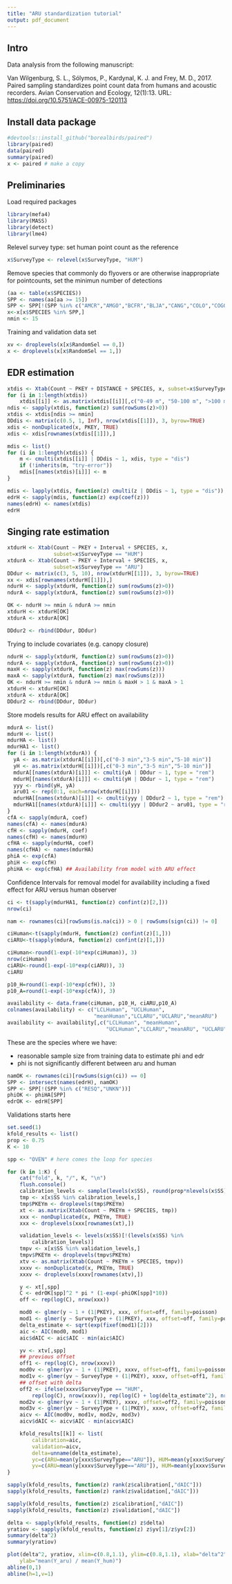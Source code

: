 ```yaml
---
title: "ARU standardization tutorial"
output: pdf_document
---
```


## Intro

Data analysis from the following manuscript:

Van Wilgenburg, S. L., Sólymos, P., Kardynal, K. J. and Frey, M. D., 2017. Paired sampling standardizes point count data from humans and acoustic recorders. Avian Conservation and Ecology, 12(1):13. URL: [https://doi.org/10.5751/ACE-00975-120113](https://doi.org/10.5751/ACE-00975-120113)

## Install data package

```r
#devtools::install_github("borealbirds/paired")
library(paired)
data(paired)
summary(paired)
x <- paired # make a copy
```

## Preliminaries

Load required packages

```r
library(mefa4)
library(MASS)
library(detect)
library(lme4)
```

Relevel survey type: set human point count as the reference

```r
x$SurveyType <- relevel(x$SurveyType, "HUM")
```

Remove species that commonly do flyovers or are otherwise inappropriate for pointcounts, set the minimun number of detections

```r
(aa <- table(x$SPECIES))
SPP <- names(aa[aa >= 15])
SPP <- SPP[!(SPP %in% c("AMCR","AMGO","BCFR","BLJA","CANG","COLO","COGO","COME","CORA","EVGR","FRGU","GRAJ","UNKN","RESQ","WOSP","WWCR","WISN","SACR","PISI","UNBI","LEYE","GRYE","WOFR","UNKN"))]
x<-x[x$SPECIES %in% SPP,]
nmin <- 15
```

Training and validation data set

```r
xv <- droplevels(x[x$RandomSel == 0,])
x <- droplevels(x[x$RandomSel == 1,])
```

## EDR estimation

```r
xtdis <- Xtab(Count ~ PKEY + DISTANCE + SPECIES, x, subset=x$SurveyType == "HUM")
for (i in 1:length(xtdis))
    xtdis[[i]] <- as.matrix(xtdis[[i]][,c("0-49 m", "50-100 m", ">100 m")])
ndis <- sapply(xtdis, function(z) sum(rowSums(z)>0))
xtdis <- xtdis[ndis >= nmin]
DDdis <- matrix(c(0.5, 1, Inf), nrow(xtdis[[1]]), 3, byrow=TRUE)
xdis <- nonDuplicated(x, PKEY, TRUE)
xdis <- xdis[rownames(xtdis[[1]]),]

mdis <- list()
for (i in 1:length(xtdis)) {
    m <- cmulti(xtdis[[i]] | DDdis ~ 1, xdis, type = "dis")
    if (!inherits(m, "try-error"))
    mdis[[names(xtdis)[i]]] <- m
}

mdis <- lapply(xtdis, function(z) cmulti(z | DDdis ~ 1, type = "dis"))
edrH <- sapply(mdis, function(z) exp(coef(z)))
names(edrH) <- names(xtdis)
edrH
```

## Singing rate estimation

```r
xtdurH <- Xtab(Count ~ PKEY + Interval + SPECIES, x, 
               subset=x$SurveyType == "HUM")
xtdurA <- Xtab(Count ~ PKEY + Interval + SPECIES, x, 
               subset=x$SurveyType == "ARU")
DDdur <- matrix(c(3, 5, 10), nrow(xtdurH[[1]]), 3, byrow=TRUE)
xx <- xdis[rownames(xtdurH[[1]]),]
ndurH <- sapply(xtdurH, function(z) sum(rowSums(z)>0))
ndurA <- sapply(xtdurA, function(z) sum(rowSums(z)>0))

OK <- ndurH >= nmin & ndurA >= nmin
xtdurH <- xtdurH[OK]
xtdurA <- xtdurA[OK]

DDdur2 <- rbind(DDdur, DDdur)
```


Trying to include covariates (e.g. canopy closure)

```r
ndurH <- sapply(xtdurH, function(z) sum(rowSums(z)>0))
ndurA <- sapply(xtdurA, function(z) sum(rowSums(z)>0))
maxH <- sapply(xtdurH, function(z) max(rowSums(z)))
maxA <- sapply(xtdurA, function(z) max(rowSums(z)))
OK <- ndurH >= nmin & ndurA >= nmin & maxH > 1 & maxA > 1
xtdurH <- xtdurH[OK]
xtdurA <- xtdurA[OK]
DDdur2 <- rbind(DDdur, DDdur)
```

Store models results for ARU effect on availability

```r
mdurA <- list()
mdurH <- list()
mdurHA <- list()
mdurHA1 <- list() 
for (i in 1:length(xtdurA)) {
  yA <- as.matrix(xtdurA[[i]])[,c("0-3 min","3-5 min","5-10 min")]
  yH <- as.matrix(xtdurH[[i]])[,c("0-3 min","3-5 min","5-10 min")]
  mdurA[[names(xtdurA)[i]]] <- cmulti(yA | DDdur ~ 1, type = "rem")
  mdurH[[names(xtdurA)[i]]] <- cmulti(yH | DDdur ~ 1, type = "rem")
  yyy <- rbind(yH, yA)
  aru01 <- rep(0:1, each=nrow(xtdurH[[i]]))
  mdurHA[[names(xtdurA)[i]]] <- cmulti(yyy | DDdur2 ~ 1, type = "rem")
  mdurHA1[[names(xtdurA)[i]]] <- cmulti(yyy | DDdur2 ~ aru01, type = "rem")
}
cfA <- sapply(mdurA, coef)
names(cfA) <- names(mdurA)
cfH <- sapply(mdurH, coef)
names(cfH) <- names(mdurH)
cfHA <- sapply(mdurHA, coef)
names(cfHA) <- names(mdurHA)
phiA <- exp(cfA)
phiH <- exp(cfH)
phiHA <- exp(cfHA) ## Availability from model with ARU effect
```

Confidence Intervals for removal model for availability including a fixed effect for ARU versus human observer

```r
ci <- t(sapply(mdurHA1, function(z) confint(z)[2,]))
nrow(ci)

nam <- rownames(ci)[rowSums(is.na(ci)) > 0 | rowSums(sign(ci)) != 0]

ciHuman<-t(sapply(mdurH, function(z) confint(z)[1,]))
ciARU<-t(sapply(mdurA, function(z) confint(z)[1,]))

ciHuman<-round(1-exp(-10*exp(ciHuman)), 3)
nrow(ciHuman)
ciARU<-round(1-exp(-10*exp(ciARU)), 3)
ciARU

p10_H=round(1-exp(-10*exp(cfH)), 3)
p10_A=round(1-exp(-10*exp(cfA)), 3)

availability <- data.frame(ciHuman, p10_H, ciARU,p10_A)
colnames(availability) <- c("LCLHuman", "UCLHuman",
                            "meanHuman","LCLARU","UCLARU","meanARU")
availability <- availability[,c("LCLHuman", "meanHuman",
                                "UCLHuman","LCLARU","meanARU", "UCLARU")] 
```

These are the species where we have:

- reasonable sample size from training data to estimate phi and edr
- phi is not significantly different between aru and human

```r
namOK <- rownames(ci)[rowSums(sign(ci)) == 0]
SPP <- intersect(names(edrH), namOK)
SPP <- SPP[!(SPP %in% c("RESQ","UNKN"))]
phiOK <- phiHA[SPP]
edrOK <- edrH[SPP]
```

Validations starts here

```r
set.seed(1)
kfold_results <- list()
prop <- 0.75
K <- 10

spp <- "OVEN" # here comes the loop for species

for (k in 1:K) {
    cat("fold", k, "/", K, "\n")
    flush.console()
    calibration_levels <- sample(levels(x$SS), round(prop*nlevels(x$SS)))
    tmp <- x[x$SS %in% calibration_levels,]
    tmp$PKEYm <- droplevels(tmp$PKEYm)
    xt <- as.matrix(Xtab(Count ~ PKEYm + SPECIES, tmp))
    xxx <- nonDuplicated(x, PKEYm, TRUE)
    xxx <- droplevels(xxx[rownames(xt),])

    validation_levels <- levels(x$SS)[!(levels(x$SS) %in%
        calibration_levels)]
    tmpv <- x[x$SS %in% validation_levels,]
    tmpv$PKEYm <- droplevels(tmpv$PKEYm)
    xtv <- as.matrix(Xtab(Count ~ PKEYm + SPECIES, tmpv))
    xxxv <- nonDuplicated(x, PKEYm, TRUE)
    xxxv <- droplevels(xxxv[rownames(xtv),])

    y <- xt[,spp]
    C <- edrOK[spp]^2 * pi * (1-exp(-phiOK[spp]*10))
    off <- rep(log(C), nrow(xxx))

    mod0 <- glmer(y ~ 1 + (1|PKEY), xxx, offset=off, family=poisson)
    mod1 <- glmer(y ~ SurveyType + (1|PKEY), xxx, offset=off, family=poisson)
    delta_estimate <- sqrt(exp(fixef(mod1)[2]))
    aic <- AIC(mod0, mod1)
    aic$dAIC <- aic$AIC - min(aic$AIC)

    yv <- xtv[,spp]
    ## previous offset
    off1 <- rep(log(C), nrow(xxxv))
    mod0v <- glmer(yv ~ 1 + (1|PKEY), xxxv, offset=off1, family=poisson)
    mod1v <- glmer(yv ~ SurveyType + (1|PKEY), xxxv, offset=off1, family=poisson)
    ## offset with delta
    off2 <- ifelse(xxxv$SurveyType == "HUM",
        rep(log(C), nrow(xxxv)), rep(log(C) + log(delta_estimate^2), nrow(xxxv)))
    mod2v <- glmer(yv ~ 1 + (1|PKEY), xxxv, offset=off2, family=poisson)
    mod3v <- glmer(yv ~ SurveyType + (1|PKEY), xxxv, offset=off2, family=poisson)
    aicv <- AIC(mod0v, mod1v, mod2v, mod3v)
    aicv$dAIC <- aicv$AIC - min(aicv$AIC)

    kfold_results[[k]] <- list(
        calibration=aic,
        validation=aicv,
        delta=unname(delta_estimate),
        yc=c(ARU=mean(y[xxx$SurveyType=="ARU"]), HUM=mean(y[xxx$SurveyType=="HUM"])),
        yv=c(ARU=mean(y[xxxv$SurveyType=="ARU"]), HUM=mean(y[xxxv$SurveyType=="HUM"])))
}

sapply(kfold_results, function(z) rank(z$calibration[,"dAIC"]))
sapply(kfold_results, function(z) rank(z$validation[,"dAIC"]))

sapply(kfold_results, function(z) z$calibration[,"dAIC"])
sapply(kfold_results, function(z) z$validation[,"dAIC"])

delta <- sapply(kfold_results, function(z) z$delta)
yratiov <- sapply(kfold_results, function(z) z$yv[1]/z$yv[2])
summary(delta^2)
summary(yratiov)

plot(delta^2, yratiov, xlim=c(0.8,1.1), ylim=c(0.8,1.1), xlab="delta^2",
    ylab="mean(Y_aru) / mean(Y_hum)")
abline(0,1)
abline(h=1,v=1)
```

